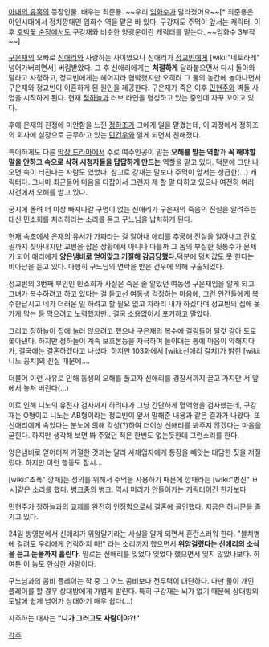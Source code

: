 [[아내의 유혹]]의 등장인물. 배우는 최준용.
~~우리 [[임화수]]가 달라졌어요~~[* 최준용은 야인시대에서 정치깡패인 임화수 역을 맡은 바 있다. 구강재도 주먹이 앞서는 캐릭터. 이후 [[호박꽃 순정]]에서도 구강재와 비슷한 양광운이란 캐릭터를 맡는다. ~~임화수 3부작~~]

[[구은재]]의 오빠로 [[신애리]]와 사랑하는 사이였으나 신애리가 [[정교빈]]에게 [wiki:"네토라레" 넘어가버리면서] 버림받았다. 그 후 신애리에게는 '''처절하게''' 달라붙으면서 다시 돌아와 달라고 사정하고, 정교빈에게는 헤어지라 협박했지만 오히려 그 둘의 농간에 놀아나면서 구은재와 정교빈이 이혼하게 된 원인을 제공한다. 구은재가 죽은 이후 [[민현주]]와 벽돌 사업을 시작하게 된다. 현재 [[정하늘]]과 러브 라인을 형성하고 있는 중인데 자꾸 꼬이고 있다.

후에 은재의 친정에 미안함을 느낀 [[정하조]]가 그에게 일을 맡겼는데, 이 과정에서 정하조의 회사에 실장으로 근무하고 있는 [[민건우]]와 알게 되면서 친해졌다.

특이하게도 다른 [[막장 드라마]]에서 주로 여주인공이 맡는 '''오해를 받는 역할'''과 '''꼭 해야할 말을 안하고 속으로 삭혀 시청자들을 답답하게 만드는''' 역할을 맡고 있다. 덕분에 그만 나오면 속이 터진다는 사람도 있었다. 참고로 강재는 말보다 주먹이 앞서는 성급한(…) 캐릭터다. 그나마 최근들어 마음을 다잡아서 그런지 제 할 말 다하고 있으나 여전히 여러 사건에서 오해를 받고 있다. 

궁지에 몰려 더 이상 빠져나갈 구멍이 없는 신애리가 구은재의 죽음의 진실을 알려주는 대신 민소희를 처리하라는 소리를 듣고 구느님을 납치하게 된다. 

현재 속초에서 은재의 유서가 가짜라는 걸 알아내 애리를 추궁해 진실을 알아내고 간호필까지 찾아내지만 교빈을 잡은 상황에서 아니나 다를까 그 놈의 부실한 뒷통수가 문제가 되어 애리에게 '''양은냄비로 얻어맞고 기절해 감금당했다.'''덕분에 덩치값도 못 한다는 비아냥을 듣고 있다. 다행히 구느님의 연락을 받은 건우에 의해 구출되었다.

정교빈의 3번째 부인인 민소희가 사실은 죽은 줄 알았던 여동생 구은재임을 알게 되고 그녀가 복수하려고 하고 있다는 걸 듣고선 여동생 걱정하는 마음에, 그런 인간들에게 복수한답시고 네가 더러운 일 하려고 할 필요 없고 차라리 내가 하겠다며 정교빈의 집에 못 가게 막는 등 막으려고 노력했지만...결국 소용없어서 포기하고 말았다.

그리고 정하늘이 집에 눌러 앉으려고 했으나 구은재의 복수에 걸림돌이 될것 같아 도로 쫓아낸다. 하지만 정하늘이 계속 보호본능을 자극하며 들이대는 통에 마음이 약해지다가, 결국에는 결혼하겠다고 나섰다. 하지만 103화에서 [wiki:신애리 갈치]가 밝힌 [wiki:니노 꽁치]의 진실 때문에….

더불어 이런 사유로 인해 동생의 오해를 풀고자 신애리를 경찰서까지 끌고 가지만 서 앞에서 놓쳐 버린다(…)

이로 인해 니노의 유전자 검사까지 하려다가 그냥 간단하게 혈액형을 검사했는데, 구강재는 O형이고 니노는 AB형이라는 정교빈이 앞서 말해준 내용과 같은 결과가 나왔다. 또 신애리에게 속았다는 분노에 의해 각성(?)하여 더이상 신애리를 봐주지 않겠다는 마음을 굳힌다. 하지만 생각해 보면 봐 주었던 적은 한번도 없는듯한데 그런소리를 한다.

양은냄비로 얻어터져 기절한 것과는 달리 사채업자에게 통장을 빼앗는 대담한 짓을 저질렀다. 하지만 이런 행동도 잠시...

[wiki:"조폭" 깡패]는 정의를 위해서 주먹을 사용하기 때문에 깡패라는 [wiki:"병신" ㅂㅅ]같은 소리를 했다. [[병크]]중의 병크. 역시 머리가 안돌아가는 [[캐릭터]]이긴 한가보다

민현주가 정하늘과의 교제를 완전히 인정함으로써 결혼에 골인했다. 지금은 허니문을 즐기고 있다.

24일 방영분에서 신애리가 위암말기라는 사실을 알게 되면서 혼란스러워 한다. "불치병에 걸려도 우리에게 연락하지 마!" 라는 소리까지 했으면서 '''위암걸렸다는 신애리의 소식을 듣고 눈물까지 흘린다.''' 말로는 신애리를 잊었다 잊었다 했으면서 잊지 않았나보다. 하여튼 이 놈도 한심한 사람이다.

구느님과의 콤비 플레이는 작 중 그 어느 콤비보다 전투력이 대단하다. 다만 둘이 개인 플레이를 할 경우 상대방에게 가볍게 발린다. 특히 구강재는 뇌가 없기 때문에 상대방의 도발에 쉽게 넘어가 상대하기 매우 쉽다(...) 

자주하는 대사는 '''"니가 그러고도 사람이야?!"'''

[[각주]]
